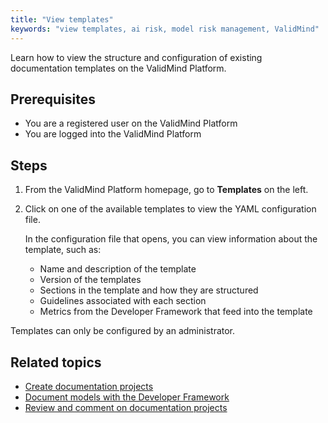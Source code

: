 ```yaml
---
title: "View templates"
keywords: "view templates, ai risk, model risk management, ValidMind"
---
```


Learn how to view the structure and configuration of existing documentation templates on the ValidMind Platform. 

## Prerequisites

* You are a registered user on the ValidMind Platform
* You are logged into the ValidMind Platform

## Steps

1. From the ValidMind Platform homepage, go to **Templates** on the left.

2. Click on one of the available templates to view the YAML configuration file. 

   In the configuration file that opens, you can view information about the template, such as: 

   - Name and description of the template
   - Version of the templates
   - Sections in the template and how they are structured
   - Guidelines associated with each section 
   - Metrics from the Developer Framework that feed into the template

::: {.column-margin}
::: {.callout-tip}
Templates can only be configured by an administrator. 
:::
:::

<!---
## Troubleshooting

[Include any common issues or errors that may arise during the task and how to resolve them.]
--->

## Related topics

* [Create documentation projects](create-documentation-project.qmd)
* [Document models with the Developer Framework](document-models-with-framework.qmd)
* [Review and comment on documentation projects](review-documentation-project.qmd)
